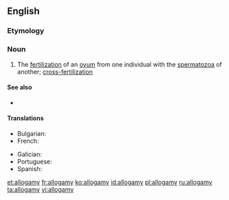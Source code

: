 ==English==
{{wikipedia}}

===Etymology===
{{confix|allo|gamy|lang=en}}

===Noun===
{{en-noun|-}}

# {{lb|en|biology}} The [[fertilization]] of an [[ovum]] from one individual with the [[spermatozoa]] of another; [[cross-fertilization]]

====See also====
* {{l|en|autogamy}}

====Translations====
{{trans-top|fertilization}}
* Bulgarian: {{t|bg|кръстосано опрашване}}
* French: {{t+|fr|allogamie}}
{{trans-mid}}
* Galician: {{t+|gl|alogamia|f}}
* Portuguese: {{t|pt|alogamia|f}}
* Spanish: {{t|es|alogamia|f}}
{{trans-bottom}}

[[et:allogamy]]
[[fr:allogamy]]
[[ko:allogamy]]
[[id:allogamy]]
[[pl:allogamy]]
[[ru:allogamy]]
[[ta:allogamy]]
[[vi:allogamy]]